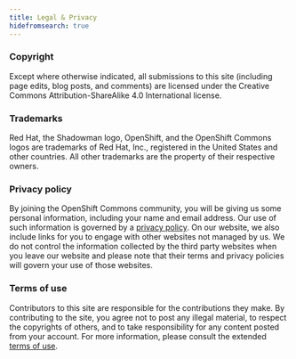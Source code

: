 ```yaml
---
title: Legal & Privacy
hidefromsearch: true
---
```


### Copyright

Except where otherwise indicated, all submissions to this site (including page edits, blog posts, and comments) are licensed under the Creative Commons Attribution-ShareAlike 4.0 International license.

### Trademarks

Red Hat, the Shadowman logo, OpenShift, and the OpenShift Commons logos are trademarks of Red Hat, Inc., registered in the United States and other countries. All other trademarks are the property of their respective owners.

### Privacy policy

By joining the OpenShift Commons community, you will be giving us some personal information, including your name and email address. Our use of such information is governed by a [privacy policy](https://www.redhat.com/en/about/privacy-policy). On our website, we also include links for you to engage with other websites not managed by us. We do not control the information collected by the third party websites when you leave our website and please note that their terms and privacy policies will govern your use of those websites.

### Terms of use

Contributors to this site are responsible for the contributions they make. By contributing to the site, you agree not to post any illegal material, to respect the copyrights of others, and to take responsibility for any content posted from your account. For more information, please consult the extended [terms of use](/terms-of-use/).
